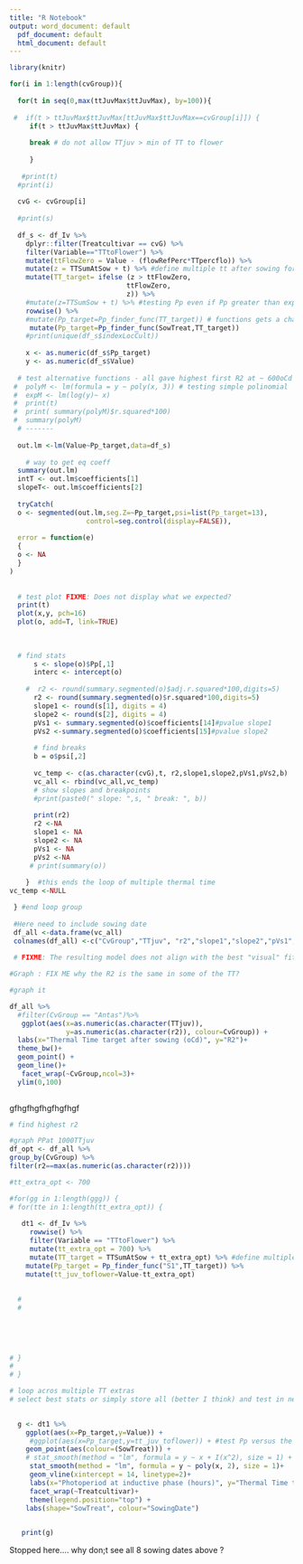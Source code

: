 ```yaml
---
title: "R Notebook"
output: word_document: default
  pdf_document: default
  html_document: default
---
```






```r

library(knitr)

for(i in 1:length(cvGroup)){
  
  for(t in seq(0,max(ttJuvMax$ttJuvMax), by=100)){
    
 #  if(t > ttJuvMax$ttJuvMax[ttJuvMax$ttJuvMax==cvGroup[i]]) {
     if(t > ttJuvMax$ttJuvMax) {
     
     break # do not allow TTjuv > min of TT to flower
     
     }
    
   #print(t)
  #print(i)
 
  cvG <- cvGroup[i]
  
  #print(s) 
  
  df_s <- df_Iv %>%
    dplyr::filter(Treatcultivar == cvG) %>%
    filter(Variable=="TTtoFlower") %>%
    mutate(ttFlowZero = Value - (flowRefPerc*TTpercflo)) %>% 
    mutate(z = TTSumAtSow + t) %>% #define multiple tt after sowing for which Pp needs to be retrieved 
    mutate(TT_target= ifelse (z > ttFlowZero,
                             ttFlowZero,
                             z)) %>%
    #mutate(z=TTSumSow + t) %>% #testing Pp even if Pp greater than experienced by crop
    rowwise() %>%
    #mutate(Pp_target=Pp_finder_func(TT_target)) # functions gets a charater therefore format changes
     mutate(Pp_target=Pp_finder_func(SowTreat,TT_target))
    #print(unique(df_s$indexLocCult))
    
    x <- as.numeric(df_s$Pp_target)
    y <- as.numeric(df_s$Value)
  
  # test alternative functions - all gave highest first R2 at ~ 600oCd - Not resolved
 #  polyM <- lm(formula = y ~ poly(x, 3)) # testing simple polinomial
 #  expM <- lm(log(y)~ x)
 #  print(t)
 #  print( summary(polyM)$r.squared*100)
 #  summary(polyM)
  # -------
  
  out.lm <-lm(Value~Pp_target,data=df_s)
  
    # way to get eq coeff  
  summary(out.lm) 
  intT <- out.lm$coefficients[1]
  slopeT<- out.lm$coefficients[2]
  
  tryCatch(  
  o <- segmented(out.lm,seg.Z=~Pp_target,psi=list(Pp_target=13),
                   control=seg.control(display=FALSE)),
  
  error = function(e) 
  {
  o <- NA
  }
)
  
  
  # test plot FIXME: Does not display what we expected?
  print(t)
  plot(x,y, pch=16)
  plot(o, add=T, link=TRUE)
  
      
  
  # find stats
      s <- slope(o)$Pp[,1]    
      interc <- intercept(o)
    
    #  r2 <- round(summary.segmented(o)$adj.r.squared*100,digits=5)
      r2 <- round(summary.segmented(o)$r.squared*100,digits=5)
      slope1 <- round(s[1], digits = 4)
      slope2 <- round(s[2], digits = 4)
      pVs1 <- summary.segmented(o)$coefficients[14]#pvalue slope1
      pVs2 <-summary.segmented(o)$coefficients[15]#pvalue slope2
      
      # find breaks
      b = o$psi[,2]
      
      vc_temp <- c(as.character(cvG),t, r2,slope1,slope2,pVs1,pVs2,b)
      vc_all <- rbind(vc_all,vc_temp)
      # show slopes and breakpoints
      #print(paste0(" slope: ",s, " break: ", b))
      
      print(r2)
      r2 <-NA
      slope1 <- NA
      slope2 <- NA
      pVs1 <- NA
      pVs2 <-NA
     # print(summary(o))
  
    }  #this ends the loop of multiple thermal time
vc_temp <-NULL

 } #end loop group
  
 #Here need to include sowing date
 df_all <-data.frame(vc_all)
 colnames(df_all) <-c("CvGroup","TTjuv", "r2","slope1","slope2","pVs1","pVs2","b")
 
 # FIXME: The resulting model does not align with the best "visual" fit at 900oCd Tt juveline
```



```r
#Graph : FIX ME why the R2 is the same in some of the TT?

#graph it 

df_all %>%
  #filter(CvGroup == "Antas")%>%
   ggplot(aes(x=as.numeric(as.character(TTjuv)),
              y=as.numeric(as.character(r2)), colour=CvGroup)) +
  labs(x="Thermal Time target after sowing (oCd)", y="R2")+
  theme_bw()+
  geom_point() +
  geom_line()+
   facet_wrap(~CvGroup,ncol=3)+
  ylim(0,100)
  
```

gfhgfhgfhgfhgfhgf
```r

# find highest r2

#graph PPat 1000TTjuv 
df_opt <- df_all %>%
group_by(CvGroup) %>%
filter(r2==max(as.numeric(as.character(r2))))

#tt_extra_opt <- 700

#for(gg in 1:length(ggg)) {
# for(tte in 1:length(tt_extra_opt)) {
  
   dt1 <- df_Iv %>%
     rowwise() %>%
     filter(Variable == "TTtoFlower") %>%
     mutate(tt_extra_opt = 700) %>%
     mutate(TT_target = TTSumAtSow + tt_extra_opt) %>% #define multiple thermal time after sowing for which photoperiod needs to be retrieved 
    mutate(Pp_target = Pp_finder_func("S1",TT_target)) %>%
    mutate(tt_juv_toflower=Value-tt_extra_opt)
   
   
  # 
  # 
 
  
   

  
# }
# 
# }

# loop acros multiple TT extras
# select best stats or simply store all (better I think) and test in next chunck
   

```



```r
   
  g <- dt1 %>%
    ggplot(aes(x=Pp_target,y=Value)) +
     #ggplot(aes(x=Pp_target,y=tt_juv_toflower)) + #test Pp versus the TTdiferential form Juvenile to    flower
    geom_point(aes(colour=(SowTreat))) +
    # stat_smooth(method = "lm", formula = y ~ x + I(x^2), size = 1) + 
     stat_smooth(method = "lm", formula = y ~ poly(x, 2), size = 1)+
     geom_vline(xintercept = 14, linetype=2)+
     labs(x="Photoperiod at inductive phase (hours)", y="Thermal Time to flower (degree days)")+
     facet_wrap(~Treatcultivar)+
     theme(legend.position="top") +
    labs(shape="SowTreat", colour="SowingDate")

   
   print(g)
```


Stopped here.... why don;t see all 8 sowing dates above ?

